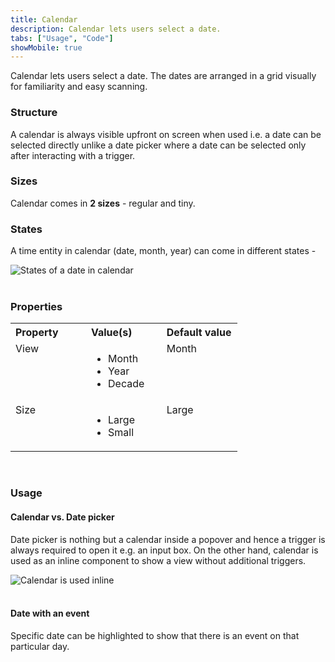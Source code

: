 ```yaml
---
title: Calendar
description: Calendar lets users select a date.
tabs: ["Usage", "Code"]
showMobile: true
---
```


Calendar lets users select a date. The dates are arranged in a grid visually for familiarity and easy scanning. 

### Structure
A calendar is always visible upfront on screen when used i.e. a date can be selected directly unlike a date picker where a date can be selected only after interacting with a trigger.
<Preview name="calendar-all" />

### Sizes
Calendar comes in **2 sizes** - regular and tiny.
<Preview name="calendar-variants-size" />

### States
A time entity in calendar (date, month, year) can come in different states -

![States of a date in calendar](./images/calendar-1.png)
<br/>
<br/>

### Properties
<table style="width: 100%">
  <tr>
    <th style="width:33%; text-align: left;">Property</th>
    <th style="width:33%; text-align: left;">Value(s)</th>
    <th style="width:33%; text-align: left;">Default value</th>
  </tr>
  <tr style="vertical-align: top">
    <td>View</td>
    <td>
        <ul>
            <li>Month</li>
            <li>Year</li>
            <li>Decade</li>
        </ul>
    </td>
    <td>Month</td>
  </tr>
  <tr style="vertical-align: top">
    <td>Size</td>
    <td>
        <ul>
            <li>Large</li>
            <li>Small</li>
        </ul>
    </td>
    <td>Large</td>
  </tr>
</table>
<br/>

### Usage
#### Calendar vs. Date picker
Date picker is nothing but a calendar inside a popover and hence a trigger is always required to open it e.g. an input box. On the other hand, calendar is used as an inline component to show a view without additional triggers.

![Calendar is used inline](./images/calendar-2.png)
<br/>
<br/>

#### Date with an event
Specific date can be highlighted to show that there is an event on that particular day.
<Preview name="calendar-variants-with-events" />